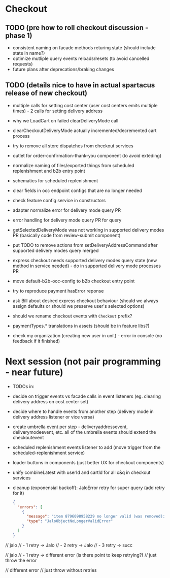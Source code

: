 # Checkout

## TODO (pre how to roll checkout discussion - phase 1)

- consistent naming on facade methods returing state (should include state in name?)
- optimize mutliple query events reloads/resets (to avoid cancelled requests)
- future plans after deprecations/braking changes

## TODO (details nice to have in actual spartacus release of new checkout)

- multiple calls for setting cost center (user cost centers emits multiple times) - 2 calls for setting delivery address
- why we LoadCart on failed clearDeliveryMode call
- clearCheckoutDeliveryMode actually incremented/decremented cart process

- try to remove all store dispatches from checkout services
- outlet for order-confirmation-thank-you component (to avoid exteding)
- normalize naming of files/exported things from scheduled replenishment and b2b entry point
- schematics for scheduled replenishment
- clear fields in occ endpoint configs that are no longer needed
- check feature config service in constructors
- adapter normalize error for delivery mode query PR
- error handling for delivery mode query PR for query
- getSelectedDeliveryMode was not working in supported delivery modes PR (basically code from review-submit component)
- put TODO to remove actions from setDeliveryAddressCommand after supported delivery modes query merged
- express checkout needs supported delivery modes query state (new method in service needed) - do in supported delivery mode processes PR
- move default-b2b-occ-config to b2b checkout entry point
- try to reproduce payment hasError reponse
- ask Bill about desired express checkout behaviour (should we always assign defaults or should we preserve user's selected options)
- should we rename checkout events with `Checkout` prefix?
- paymentTypes.\* translations in assets (should be in feature libs?)
- check my organization (creating new user in unit) - error in console (no feedback if it finished)

# Next session (not pair programming - near future)

- TODOs in:
- decide on trigger events vs facade calls in event listeners (eg. clearing delivery address on cost center set)
- decide where to handle events from another step (delivery mode in delivery address listener or vice versa)
- create umbrella event per step - deliveryaddressevent, deliverymodeevent, etc. all of the umbrella events should extend the checkoutevent
- scheduled replenishment events listener to add (move trigger from the scheduled-replenishment service)
- loader buttons in components (just better UX for checkout components)
- unify combineLatest with userId and cartId for all c&q in checkout services
- cleanup (exponensial backoff): JaloError retry for super query (add retry for it)

  ```json
  {
    "errors": [
      {
        "message": "item 8796098958229 no longer valid (was removed): object no longer valid",
        "type": "JaloObjectNoLongerValidError"
      }
    ]
  }
  ```

// jalo
// - 1 retry -> Jalo
// - 2 retry -> Jalo
// - 3 retry -> succ

// jalo
// - 1 retry -> different error (is there point to keep retrying?)
// just throw the error

// different error
// just throw without retries
